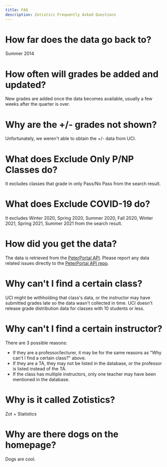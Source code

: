 ---
title: FAQ
description: Zotistics Frequently Asked Questions
---

# How far does the data go back to?

Summer 2014

# How often will grades be added and updated?

New grades are added once the data becomes available, usually a few weeks after the quarter is over.

# Why are the +/- grades not shown?

Unfortunately, we weren't able to obtain the +/- data from UCI.

# What does Exclude Only P/NP Classes do?

It excludes classes that grade in only Pass/No Pass from the search result.

# What does Exclude COVID-19 do?

It excludes Winter 2020, Spring 2020, Summer 2020, Fall 2020, Winter 2021, Spring 2021, Summer 2021 from the search result.

# How did you get the data?

The data is retrieved from the [PeterPortal API](https://github.com/icssc-projects/peterportal-public-api). Please report any data related issues directly to the [PeterPortal API repo](https://github.com/icssc-projects/peterportal-public-api/issues).

# Why can't I find a certain class?

UCI might be withholding that class's data, or the instructor may have submitted grades late so the data wasn't collected in time. UCI doesn't release grade distribution data for classes with 10 students or less.

# Why can't I find a certain instructor?

There are 3 possible reasons:

- If they are a professor/lecturer, it may be for the same reasons as "Why can't I find a certain class?" above.
- If they are a TA, they may not be listed in the database, or the professor is listed instead of the TA.
- If the class has multiple instructors, only one teacher may have been mentioned in the database.

# Why is it called Zotistics?

Zot + Statistics

# Why are there dogs on the homepage?

Dogs are cool.
